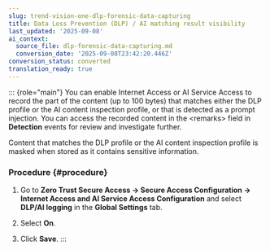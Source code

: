 ```yaml
---
slug: trend-vision-one-dlp-forensic-data-capturing
title: Data Loss Prevention (DLP) / AI matching result visibility
last_updated: '2025-09-08'
ai_context:
  source_file: dlp-forensic-data-capturing.md
  conversion_date: '2025-09-08T23:42:20.446Z'
conversion_status: converted
translation_ready: true
---
```


::: {role="main"}
You can enable Internet Access or AI Service Access to record the part of the content (up to 100 bytes) that matches either the DLP profile or the AI content inspection profile, or that is detected as a prompt injection. You can access the recorded content in the \<remarks\> field in **Detection** events for review and investigate further.

Content that matches the DLP profile or the AI content inspection profile is masked when stored as it contains sensitive information.

### Procedure {#procedure}

1.  Go to **Zero Trust Secure Access → Secure Access Configuration → Internet Access and AI Service Access Configuration** and select **DLP/AI logging** in the **Global Settings** tab.

2.  Select **On**.

3.  Click **Save**.
:::

